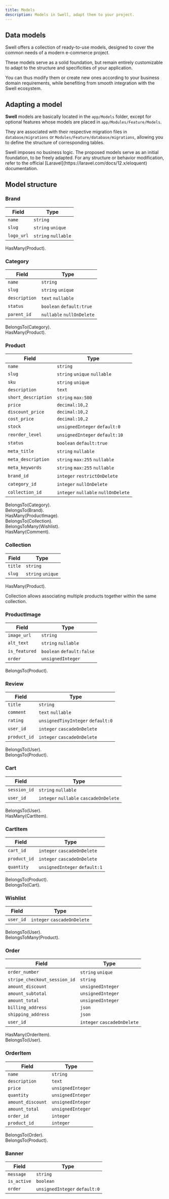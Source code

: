 ```yaml
---
title: Models
description: Models in Swell, adapt them to your project.
---
```


## Data models

Swell offers a collection of ready-to-use models, designed to cover the common needs of a modern e-commerce project.

These models serve as a solid foundation, but remain entirely customizable to adapt to the structure and specificities
of your application.

You can thus modify them or create new ones according to your business domain requirements,
while benefiting from smooth integration with the Swell ecosystem.

## Adapting a model

**Swell** models are basically located in the `app/Models` folder, except for
optional features whose models are placed in `app/Modules/Feature/Models`.

They are associated with their respective migration files in `database/migrations` or
`Modules/Feature/database/migrations`, allowing you to define the structure of corresponding tables.

<Callout>
    Swell imposes no business logic. The proposed models serve as an initial foundation, to be freely adapted. For any
    structure or behavior modification, refer to the official
    [Laravel](https://laravel.com/docs/12.x/eloquent) documentation.
</Callout>

## Model structure

### Brand

| Field      | Type                |
| ---------- | ------------------- |
| `name`     | `string`            |
| `slug`     | `string` `unique`   |
| `logo_url` | `string` `nullable` |

<span className="text-fd-muted-foreground text-sm">HasMany(Product).</span>

### Category

| Field         | Type                      |
| ------------- | ------------------------- |
| `name`        | `string`                  |
| `slug`        | `string` `unique`         |
| `description` | `text` `nullable`         |
| `status`      | `boolean` `default:true`  |
| `parent_id`   | `nullable` `nullOnDelete` |

<span className="text-fd-muted-foreground text-sm">BelongsTo(Category).</span> <br />
<span className="text-fd-muted-foreground text-sm">HasMany(Product).</span>

### Product

| Field               | Type                                |
| ------------------- | ----------------------------------- |
| `name`              | `string`                            |
| `slug`              | `string` `unique` `nullable`        |
| `sku`               | `string` `unique`                   |
| `description`       | `text`                              |
| `short_description` | `string` `max:500`                  |
| `price`             | `decimal:10,2`                      |
| `discount_price`    | `decimal:10,2`                      |
| `cost_price`        | `decimal:10,2`                      |
| `stock`             | `unsignedInteger` `default:0`       |
| `reorder_level`     | `unsignedInteger` `default:10`      |
| `status`            | `boolean` `default:true`            |
| `meta_title`        | `string` `nullable`                 |
| `meta_description`  | `string` `max:255` `nullable`       |
| `meta_keywords`     | `string` `max:255` `nullable`       |
| `brand_id`          | `integer` `restrictOnDelete`        |
| `category_id`       | `integer` `nullOnDelete`            |
| `collection_id`     | `integer` `nullable` `nullOnDelete` |

<span className="text-fd-muted-foreground text-sm">BelongsTo(Category).</span> <br />
<span className="text-fd-muted-foreground text-sm">BelongsTo(Brand).</span> <br />
<span className="text-fd-muted-foreground text-sm">HasMany(ProductImage).</span> <br />
<span className="text-fd-muted-foreground text-sm">BelongsTo(Collection).</span> <br />
<span className="text-fd-muted-foreground text-sm">BelongsToMany(Wishlist).</span> <br />
<span className="text-fd-muted-foreground text-sm">HasMany(Comment).</span>

### Collection

| Field   | Type              |
| ------- | ----------------- |
| `title` | `string`          |
| `slug`  | `string` `unique` |

<span className="text-fd-muted-foreground text-sm">HasMany(Product).</span>

<Callout>Collection allows associating multiple products together within the same collection.</Callout>

### ProductImage

| Field         | Type                      |
| ------------- | ------------------------- |
| `image_url`   | `string`                  |
| `alt_text`    | `string` `nullable`       |
| `is_featured` | `boolean` `default:false` |
| `order`       | `unsignedInteger`         |

<span className="text-fd-muted-foreground text-sm">BelongsTo(Product).</span>

### Review

| Field        | Type                              |
| ------------ | --------------------------------- |
| `title`      | `string`                          |
| `comment`    | `text` `nullable`                 |
| `rating`     | `unsignedTinyInteger` `default:0` |
| `user_id`    | `integer` `cascadeOnDelete`       |
| `product_id` | `integer` `cascadeOnDelete`       |

<span className="text-fd-muted-foreground text-sm">BelongsTo(User).</span> <br />
<span className="text-fd-muted-foreground text-sm">BelongsTo(Product).</span>

### Cart

| Field        | Type                                   |
| ------------ | -------------------------------------- |
| `session_id` | `string` `nullable`                    |
| `user_id`    | `integer` `nullable` `cascadeOnDelete` |

<span className="text-fd-muted-foreground text-sm">BelongsTo(User).</span> <br />
<span className="text-fd-muted-foreground text-sm">HasMany(CartItem).</span>

### CartItem

| Field        | Type                          |
| ------------ | ----------------------------- |
| `cart_id`    | `integer` `cascadeOnDelete`   |
| `product_id` | `integer` `cascadeOnDelete`   |
| `quantity`   | `unsignedInteger` `default:1` |

<span className="text-fd-muted-foreground text-sm">BelongsTo(Product).</span> <br />
<span className="text-fd-muted-foreground text-sm">BelongsTo(Cart).</span>

### Wishlist

| Field     | Type                        |
| --------- | --------------------------- |
| `user_id` | `integer` `cascadeOnDelete` |

<span className="text-fd-muted-foreground text-sm">BelongsTo(User).</span> <br />
<span className="text-fd-muted-foreground text-sm">BelongsToMany(Product).</span>

### Order

| Field                        | Type                        |
| ---------------------------- | --------------------------- |
| `order_number`               | `string` `unique`           |
| `stripe_checkout_session_id` | `string`                    |
| `amount_discount`            | `unsignedInteger`           |
| `amount_subtotal`            | `unsignedInteger`           |
| `amount_total`               | `unsignedInteger`           |
| `billing_address`            | `json`                      |
| `shipping_address`           | `json`                      |
| `user_id`                    | `integer` `cascadeOnDelete` |

<span className="text-fd-muted-foreground text-sm">HasMany(OrderItem).</span> <br />
<span className="text-fd-muted-foreground text-sm">BelongsTo(User).</span>

### OrderItem

| Field             | Type              |
| ----------------- | ----------------- |
| `name`            | `string`          |
| `description`     | `text`            |
| `price`           | `unsignedInteger` |
| `quantity`        | `unsignedInteger` |
| `amount_discount` | `unsignedInteger` |
| `amount_total`    | `unsignedInteger` |
| `order_id`        | `integer`         |
| `product_id`      | `integer`         |

<span className="text-fd-muted-foreground text-sm">BelongsTo(Order).</span> <br />
<span className="text-fd-muted-foreground text-sm">BelongsTo(Product).</span>

### Banner

| Field       | Type                          |
| ----------- | ----------------------------- |
| `message`   | `string`                      |
| `is_active` | `boolean`                     |
| `order`     | `unsignedInteger` `default:0` |